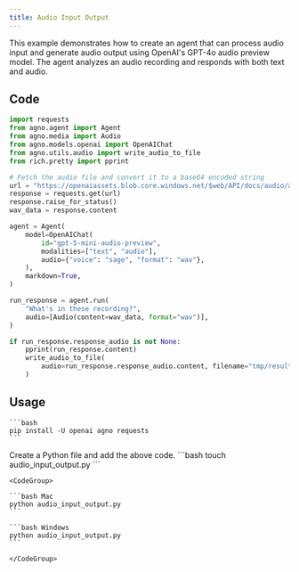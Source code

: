 ```yaml
---
title: Audio Input Output
---
```


This example demonstrates how to create an agent that can process audio input and generate audio output using OpenAI's GPT-4o audio preview model. The agent analyzes an audio recording and responds with both text and audio.

## Code

```python examples/concepts/agent/agents/multimodal/audio_input_output.py
import requests
from agno.agent import Agent
from agno.media import Audio
from agno.models.openai import OpenAIChat
from agno.utils.audio import write_audio_to_file
from rich.pretty import pprint

# Fetch the audio file and convert it to a base64 encoded string
url = "https://openaiassets.blob.core.windows.net/$web/API/docs/audio/alloy.wav"
response = requests.get(url)
response.raise_for_status()
wav_data = response.content

agent = Agent(
    model=OpenAIChat(
        id="gpt-5-mini-audio-preview",
        modalities=["text", "audio"],
        audio={"voice": "sage", "format": "wav"},
    ),
    markdown=True,
)

run_response = agent.run(
    "What's in these recording?",
    audio=[Audio(content=wav_data, format="wav")],
)

if run_response.response_audio is not None:
    pprint(run_response.content)
    write_audio_to_file(
        audio=run_response.response_audio.content, filename="tmp/result.wav"
    )
```

## Usage

<Steps>
  <Snippet file="create-venv-step.mdx" />

  <Step title="Install libraries">

    ```bash
    pip install -U openai agno requests
    ```
  </Step>

  <Snippet file="export-openai-api.mdx" />

  <Step title="Create a Python file">
    Create a Python file and add the above code.
    ```bash
    touch audio_input_output.py
    ```
  </Step>

  <Step title="Run Agent">

    <CodeGroup>

    ```bash Mac
    python audio_input_output.py
    ```

    ```bash Windows
    python audio_input_output.py
    ```

    </CodeGroup>

  </Step>

  <Snippet file="find-all-cookbooks.mdx" />
</Steps>